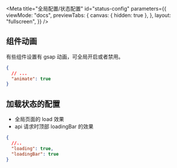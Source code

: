 
<Meta
  title="全局配置/状态配置"
  id="status-config"
  parameters={{
    viewMode: "docs",
    previewTabs: {
      canvas: { hidden: true },
    },
    layout: "fullscreen",
  }}
/>

## 组件动画

有些组件设置有 gsap 动画，可全局开启或者禁用。

```json
{
  // ...
  "animate": true
}
```

## 加载状态的配置

- 全局页面的 load 效果
- api 请求时顶部 loadingBar 的效果

```json
{
  //..
  "loading": true,
  "loadingBar": true
}
```
